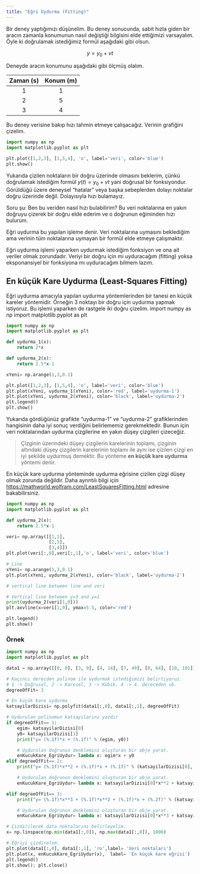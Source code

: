 ```yaml
---
title: "Eğri Uydurma (Fitting)"
---
```


Bir deney yaptığımızı düşünelim. Bu deney sonucunda, sabit hızla giden bir aracın zamanla konumunun nasıl değiştiği bilgisini elde ettiğimizi varsayalım. Öyle ki doğrulamak istediğimiz formül aşağıdaki gibi olsun.

$$
y= y_{0} + vt
$$

Deneyde aracın konumunu aşağıdaki gibi ölçmüş olalım.

| Zaman (s) | Konum (m) |
| :---: | :---: |
| 1 | 1 |
| 2 | 5 |
| 3 | 4 |

Bu deney verisine bakıp hızı tahmin etmeye çalışacağız. Verinin grafiğini çizelim.

```python
import numpy as np
import matplotlib.pyplot as plt

plt.plot([1,2,3], [1,5,4], 'o', label='veri', color='blue')
plt.show()
```

Yukarıda çizilen noktaların bir doğru üzerinde olmasını beklerim, çünkü doğrulamak istediğim formül $y(t)=y_{0} + vt$ yani doğrusal bir fonksiyondur. Görüldüğü üzere deneysel "hatalar" veya başka sebeplerden dolayı noktalar doğru üzerinde değil. Dolayısıyla hızı bulamayız.

Soru şu: Ben bu veriden nasıl hızı bulabilirim? Bu veri noktalarına en yakın doğruyu çizerek bir doğru elde ederim ve o doğrunun eğiminden hızı bulurum.

Eğri uydurma bu yapılan işleme denir. Veri noktalarına uymasını beklediğim ama verinin tüm noktalarına uymayan bir formül elde etmeye çalışmaktır.

Eğri uydurma işlemi yaparken uydurmak istediğim fonksiyon ve ona ait veriler olmak zorundadır. Veriyi bir doğru için mi uyduracağım (fitting) yoksa eksponansiyel bir fonksiyona mı uyduracağım bilmem lazım.

## En küçük Kare Uydurma (Least-Squares Fitting)

Eğri uydurma amacıyla yapılan uydurma yöntemlerinden bir tanesi en küçük kareler yöntemidir. Örneğin 3 noktayı bir doğru için uydurma yapmak istiyoruz. Bu işlemi yaparken de rastgele iki doğru çizelim.
import numpy as np
import matplotlib.pyplot as plt

```python
import numpy as np
import matplotlib.pyplot as plt

def uydurma_1(x):
    return 2*x

def uydurma_2(x):
    return 2.5*x-1

xYeni= np.arange(1,3,0.1)

plt.plot([1,2,3], [1,5,4], 'o', label='veri', color='blue')
plt.plot(xYeni, uydurma_1(xYeni), color='red', label='uydurma-1')
plt.plot(xYeni, uydurma_2(xYeni), color='black', label='uydurma-2')
plt.legend()
plt.show()
```

Yukarıda gördüğünüz grafikte "uydurma-1" ve "uydurma-2" grafiklerinden hangisinin daha iyi sonuç verdiğini belirlememiz gerekmektedir. Bunun için veri noktalarından uydurma çizgilerine en yakın düşey çizgileri çizeceğiz. 

> Çizginin üzerindeki düşey çizgilerin karelerinin toplamı, çizginin altındaki düşey çizgilerin karelerinin toplamı ile aynı ise çizilen çizgi en iyi şekilde uydurmuş demektir. Bu yönteme **en küçük kare uydurma** yöntemi denir.

En küçük kare uydurma yönteminde uydurma eğrisine çizilen çizgi düşey olmak zorunda değildir. Daha ayrıntılı bilgi için [https://mathworld.wolfram.com/LeastSquaresFitting.html](https://mathworld.wolfram.com/LeastSquaresFitting.html) adresine bakabilirsiniz.

```python
import numpy as np
import matplotlib.pyplot as plt

def uydurma_2(x):
    return 2.5*x-1

veri= np.array([[1,1],
                [2,5],
                [3,4]])
plt.plot(veri[:,0],veri[:,1],'o', label='veri', color='blue')

# Line
xYeni= np.arange(1,3,0.1)
plt.plot(xYeni, uydurma_2(xYeni), color='black', label='uydurma-2')

# vertical line between line and veri

# Vertical line between y=3 and y=1
print(uydurma_2(veri[1,0]))
plt.axvline(x=veri[1,0], ymax=5.5, color='red')

plt.legend()
plt.show()
```

### Örnek

```python
import numpy as np
import matplotlib.pyplot as plt

data1 = np.array([[0, 0], [3, 9], [4, 14], [7, 49], [8, 64], [10, 101]])

# Kaçıncı derecden polinom ile uydurmak istediğimizi belirtiyoruz.
# 1 -> Doğrusal, 2 -> Karesel, 3 -> Kübik, 4 -> 4. dereceden vb.
degreeOfFit= 3

# En küçük kare uydurma
katsayilarDizisi= np.polyfit(data1[:,0], data1[:,1], degreeOfFit)

# Uydurulan polinomun katsayılarını yazdır
if degreeOfFit== 1:
    egim= katsayilarDizisi[0]
    y0= katsayilarDizisi[1]
    print("y= (%.1f)*x + (%.1f)" % (egim, y0))

    # Uydurulan doğrunun denklemini oluşturan bir obje yarat.
    enKucukKare_EgriUydur= lambda x: egim*x + y0
elif degreeOfFit== 2:
    print("y= (%.1f)*x**2 + (%.1f)*x + (%.1f)" % (katsayilarDizisi[0], katsayilarDizisi[1], katsayilarDizisi[2]))

    # Uydurulan doğrunun denklemini oluşturan bir obje yarat.
    enKucukKare_EgriUydur= lambda x: katsayilarDizisi[0]*x**2 + katsayilarDizisi[1]*x + katsayilarDizisi[2]

elif degreeOfFit== 3:
    print("y= (%.1f)*x**3 + (%.1f)*x**2 + (%.1f)*x + (%.2f)" % (katsayilarDizisi[0], katsayilarDizisi[1], katsayilarDizisi[2], katsayilarDizisi[2]))

    # Uydurulan doğrunun denklemini oluşturan bir obje yarat.
    enKucukKare_EgriUydur= lambda x: katsayilarDizisi[0]*x**3 + katsayilarDizisi[1]*x**2 + katsayilarDizisi[2]*x + katsayilarDizisi[3]

# Çizdirilecek data noktalarını belirleyelim.
x= np.linspace(np.min(data1[:,0]), np.max(data1[:,0]), 1000)

# Eğriyi çizdirelim.
plt.plot(data1[:,0], data1[:,1], 'ro',label= 'Veri noktaları')
plt.plot(x, enKucukKare_EgriUydur(x),  label= 'En küçük kare eğrisi')
plt.legend()
plt.show(); plt.close()
```